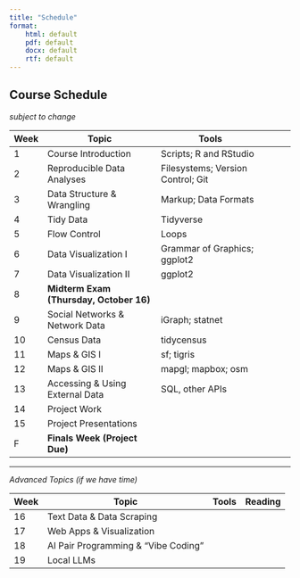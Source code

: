 ```yaml
---
title: "Schedule"
format: 
    html: default
    pdf: default
    docx: default
    rtf: default
---
```


## Course Schedule

*subject to change*


| Week | **Topic**                          | **Tools**                        |  |
|------|------------------------------------|----------------------------------|---------|
| 1    | Course Introduction         | Scripts; R and RStudio  |         |
| 2    | Reproducible Data Analyses         | Filesystems; Version Control; Git     |         |
| 3    | Data Structure & Wrangling         | Markup; Data Formats                     |         |
| 4    | Tidy Data                          | Tidyverse                        |         |
| 5    | Flow Control                       | Loops                            |         |
| 6    | Data Visualization I               | Grammar of Graphics; ggplot2     |         |
| 7    | Data Visualization II              | ggplot2                          |         |
| 8    | **Midterm Exam (Thursday, October 16)** |                                  |         |
| 9    | Social Networks & Network Data     | iGraph; statnet                  |         |
| 10   | Census Data                        | tidycensus                       |         |
| 11   | Maps & GIS I                       | sf; tigris                       |         |
| 12   | Maps & GIS II                      | mapgl; mapbox; osm               |         |
| 13   | Accessing & Using External Data        | SQL, other APIs                              |         |
| 14   | Project Work                       |                                  |         |
| 15   | Project Presentations              |                                  |         |
| F    | **Finals Week (Project Due)**      |                                  |         |

---

*Advanced Topics (if we have time)*

| Week | **Topic**                      | **Tools** | Reading |
|------|--------------------------------|-----------|---------|
| 16   | Text Data & Data Scraping      |           |         |
| 17   | Web Apps & Visualization       |           |         |
| 18   | AI Pair Programming & “Vibe Coding” |       |         |
| 19   | Local LLMs                     |           |         |